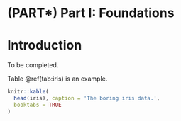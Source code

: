 \mainmatter

# (PART\*) Part I: Foundations {-}

# Introduction

To be completed.

Table \@ref(tab:iris) is an example.

```r
knitr::kable(
  head(iris), caption = 'The boring iris data.',
  booktabs = TRUE
)
```
